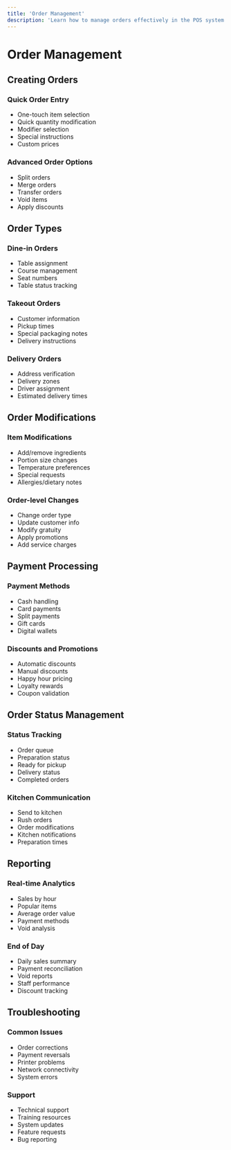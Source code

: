 ```yaml
---
title: 'Order Management'
description: 'Learn how to manage orders effectively in the POS system'
---
```


# Order Management

## Creating Orders

### Quick Order Entry
- One-touch item selection
- Quick quantity modification
- Modifier selection
- Special instructions
- Custom prices

### Advanced Order Options
- Split orders
- Merge orders
- Transfer orders
- Void items
- Apply discounts

## Order Types

### Dine-in Orders
- Table assignment
- Course management
- Seat numbers
- Table status tracking

### Takeout Orders
- Customer information
- Pickup times
- Special packaging notes
- Delivery instructions

### Delivery Orders
- Address verification
- Delivery zones
- Driver assignment
- Estimated delivery times

## Order Modifications

### Item Modifications
- Add/remove ingredients
- Portion size changes
- Temperature preferences
- Special requests
- Allergies/dietary notes

### Order-level Changes
- Change order type
- Update customer info
- Modify gratuity
- Apply promotions
- Add service charges

## Payment Processing

### Payment Methods
- Cash handling
- Card payments
- Split payments
- Gift cards
- Digital wallets

### Discounts and Promotions
- Automatic discounts
- Manual discounts
- Happy hour pricing
- Loyalty rewards
- Coupon validation

## Order Status Management

### Status Tracking
- Order queue
- Preparation status
- Ready for pickup
- Delivery status
- Completed orders

### Kitchen Communication
- Send to kitchen
- Rush orders
- Order modifications
- Kitchen notifications
- Preparation times

## Reporting

### Real-time Analytics
- Sales by hour
- Popular items
- Average order value
- Payment methods
- Void analysis

### End of Day
- Daily sales summary
- Payment reconciliation
- Void reports
- Staff performance
- Discount tracking

## Troubleshooting

### Common Issues
- Order corrections
- Payment reversals
- Printer problems
- Network connectivity
- System errors

### Support
- Technical support
- Training resources
- System updates
- Feature requests
- Bug reporting 